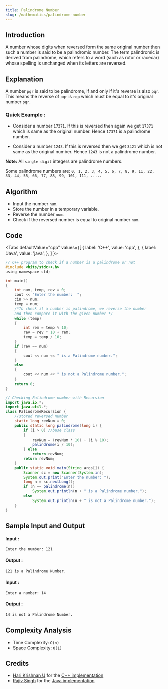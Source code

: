 ```yaml
---
title: Palindrome Number
slug: /mathematics/palindrome-number
---
```


## Introduction

A number whose digits when reversed form the same original number then such a number is said to be a palindromic number. The term palindromic is derived from palindrome, which refers to a word (such as rotor or racecar) whose spelling is unchanged when its letters are reversed.

## Explanation

A number `pqr` is said to be palindrome, if and only if it's reverse is also `pqr`. This means the reverse of `pqr` is `rqp` which must be equal to it's original number `pqr`.

### Quick Example :

* Consider a number `17371`. If this is reversed then again we get `17371` which is same as the original number. Hence `17371` is a palindrome number.

* Consider a number `1243`. If this is reversed then we get `3421` which is not same as the original number. Hence `1243` is not a palindrome number.

**Note:** All `single digit` integers are palindrome numbers.

Some palindrome numbers are: ```0, 1, 2, 3, 4, 5, 6, 7, 8, 9, 11, 22, 33, 44, 55, 66, 77, 88, 99, 101, 111, .....```

## Algorithm

 - Input the number `num`.
 - Store the number in a temporary variable.
 - Reverse the number `num`.
 - Check if the reversed number is equal to original number `num`.

## Code 

<Tabs
  defaultValue="cpp"
  values={[
    { label: 'C++', value: 'cpp', },
    { label: 'Java', value: 'java', },
  ]
}>
<TabItem value="cpp">

```c
// C++ program to check if a number is a palindrome or not
#include <bits/stdc++.h>
using namespace std;

int main()
{
    int num, temp, rev = 0;
    cout << "Enter the number:  ";
    cin >> num;
    temp = num;
    /*To check if a number is palindrome, we reverse the number
    and then compare it with the given number */
    while (temp)
    {
        int rem = temp % 10;
        rev = rev * 10 + rem;
        temp = temp / 10;
    }
    if (rev == num)
    {
        cout << num << " is a Palindrome number.";
    }
    else
    {
        cout << num << " is not a Palindrome number.";
    }
    return 0;
}
```

</TabItem>
<TabItem value="java">

```java
// Checking Palindrome number with Recursion
import java.io.*;
import java.util.*;
class PalindromeRecursion {
    //stored reversed number
    static long revNum = 0;
    public static long palindrome(long i) {
        if (i > 0) //base class
        {
            revNum = (revNum * 10) + (i % 10);
            palindrome(i / 10);
        } else
            return revNum;
        return revNum;
    }
    public static void main(String args[]) {
        Scanner sc = new Scanner(System.in);
        System.out.print("Enter the number: ");
        long n = sc.nextLong();
        if (n == palindrome(n))
            System.out.println(n + " is a Palindrome number.");
        else
            System.out.println(n + " is not a Palindrome number.");
    }
}
```
</TabItem>
</Tabs>

## Sample Input and Output 
#### Input :
```
Enter the number: 121
```

#### Output :
```
121 is a Palindrome Number.
```
#### Input :
```
Enter a number: 14
```
#### Output :
```
14 is not a Palindrome Number.
```
## Complexity Analysis
- Time Complexity: `O(n)`
- Space Complexity: `O(1)`

## Credits

   - [Hari Krishnan U](https://github.com/Harikrishnan6336) for the [C++ implementation](https://github.com/TesseractCoding/NeoAlgo/blob/master/C-Plus-Plus/math/check_palindrome.cpp)
   - [Rajiv Singh](https://github.com/iamrajiv) for the [Java implementation](https://github.com/TesseractCoding/NeoAlgo/blob/master/Java/math/PalindromeRecursion.java)
